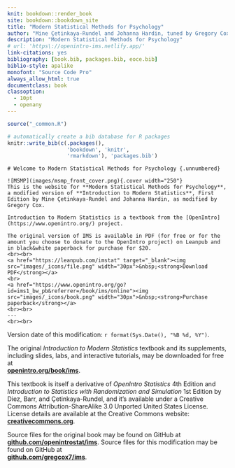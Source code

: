 ```yaml
---
knit: bookdown::render_book
site: bookdown::bookdown_site
title: "Modern Statistical Methods for Psychology"
author: "Mine Çetinkaya-Rundel and Johanna Hardin, tuned by Gregory Cox"
description: "Modern Statistical Methods for Psychology"
# url: 'https\://openintro-ims.netlify.app/'
link-citations: yes
bibliography: [book.bib, packages.bib, eoce.bib]
biblio-style: apalike
monofont: "Source Code Pro"
always_allow_html: true
documentclass: book
classoption: 
  - 10pt
  - openany
---
```


```r
source("_common.R")
```

```r
# automatically create a bib database for R packages
knitr::write_bib(c(.packages(), 
                   'bookdown', 'knitr', 
                   'rmarkdown'), 'packages.bib')
```

::: {.welcome}
```asis
# Welcome to Modern Statistical Methods for Psychology {.unnumbered}
```

\chapter*{}

\vfill

```asis
![MSMP](images/msmp_front_cover.png){.cover width="250"}
This is the website for **Modern Statistical Methods for Psychology**, a modified version of **Introduction to Modern Statistics**, First Edition by Mine Çetinkaya-Rundel and Johanna Hardin, as modified by Gregory Cox.

Introduction to Modern Statistics is a textbook from the [OpenIntro](https://www.openintro.org/) project.

The original version of IMS is available in PDF (for free or for the amount you choose to donate to the OpenIntro project) on Leanpub and in black&white paperback for purchase for $20.
<br><br>
<a href="https://leanpub.com/imstat" target="_blank"><img src="images/_icons/file.png" width="30px">&nbsp;<strong>Download PDF</strong></a>
<br>
<a href="https://www.openintro.org/go?id=ims1_bw_pb&referrer=/book/ims/online"><img src="images/_icons/book.png" width="30px">&nbsp;<strong>Purchase paperback</strong></a>
<br><br>
---
<br><br>
```

Version date of this modification: `r format(Sys.Date(), "%B %d, %Y")`.

The original *Introduction to Modern Statistics* textbook and its supplements, including slides, labs, and interactive tutorials, may be downloaded for free at\
[**openintro.org/book/ims**](http://openintro.org/book/ims).

This textbook is itself a derivative of *OpenIntro Statistics* 4th Edition and *Introduction to Statistics with Randomization and Simulation* 1st Edition by Diez, Barr, and Çetinkaya-Rundel, and it's available under a Creative Commons Attribution-ShareAlike 3.0 Unported United States License.
License details are available at the Creative Commons website:\
[**creativecommons.org**](https://www.openintro.org/go/?id=creativecommons_org&referrer=ims1_pdf).

Source files for the original book may be found on GitHub at\
[**github.com/openintrostat/ims**](https://github.com/openintrostat/ims).
Source files for this modification may be found on GitHub at\
[**github.com/gregcox7/ims**](https://github.com/gregcox7/ims).
:::
